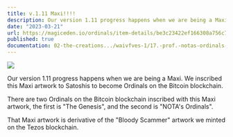 ```yaml
---
title: v.1.11 Maxi!!!!
description: Our version 1.11 progress happens when we are being a Maxi. We inscribed this Maxi artwork to Satoshis to become Ordinals on the Bitcoin blockchain.
date: "2023-03-21"
url: https://magiceden.io/ordinals/item-details/be3c23422ef166308a756c7e6d9b1918216312d5d350f6a8dcf609173dcfb7e1i0
published: true
documentation: 02-the-creations.../waivfves-1/17.-prof.-notas-ordinals-0-1
---
```


[![](/1.11.jpg)](/1.11.jpg)

Our version 1.11 progress happens when we are being a Maxi. We inscribed this Maxi artwork to Satoshis to become Ordinals on the Bitcoin blockchain.   
   
There are two Ordinals on the Bitcoin blockchain inscribed with this Maxi artwork, the first is "The Genesis", and the second is "NOTA's Ordinals".   
   
That Maxi artwork is derivative of the "Bloody Scammer" artwork we minted on the Tezos blockchain.